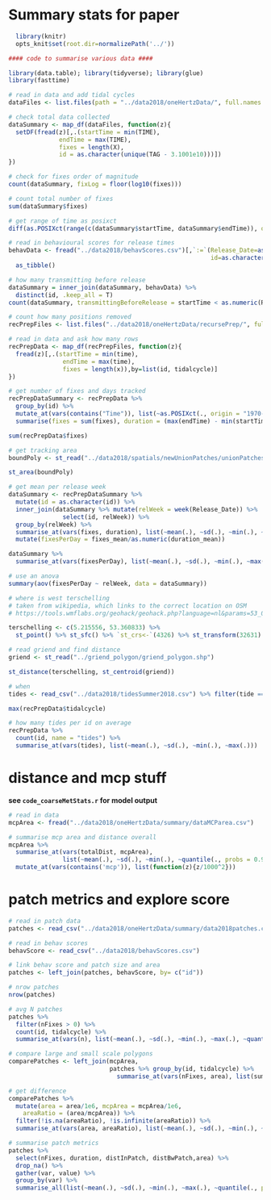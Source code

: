 # Summary stats for paper

```r
  library(knitr)
  opts_knit$set(root.dir=normalizePath('../'))
```

```r
#### code to summarise various data ####

library(data.table); library(tidyverse); library(glue)
library(fasttime)

# read in data and add tidal cycles
dataFiles <- list.files(path = "../data2018/oneHertzData/", full.names = TRUE, pattern = "csv")

# check total data collected
dataSummary <- map_df(dataFiles, function(z){
  setDF(fread(z)[,.(startTime = min(TIME),
              endTime = max(TIME),
              fixes = length(X),
              id = as.character(unique(TAG - 3.1001e10)))])
})

```

```r
# check for fixes order of magnitude
count(dataSummary, fixLog = floor(log10(fixes)))

# count total number of fixes
sum(dataSummary$fixes)
```

```r
# get range of time as posixct
diff(as.POSIXct(range(c(dataSummary$startTime, dataSummary$endTime)), origin = "1970-01-01", tz = "Europe/Berlin"))
```

```r
# read in behavioural scores for release times
behavData <- fread("../data2018/behavScores.csv")[,`:=`(Release_Date=as.POSIXct(Release_Date),
                                                        id=as.character(id))] %>% 
  as_tibble()
```

```r
# how many transmitting before release
dataSummary = inner_join(dataSummary, behavData) %>% 
  distinct(id, .keep_all = T)
count(dataSummary, transmittingBeforeRelease = startTime < as.numeric(Release_Date))

# count how many positions removed
recPrepFiles <- list.files("../data2018/oneHertzData/recursePrep/", full.names = T)

# read in data and ask how many rows
recPrepData <- map_df(recPrepFiles, function(z){
  fread(z)[,.(startTime = min(time),
               endTime = max(time),
               fixes = length(x)),by=list(id, tidalcycle)]
})
```

```r
# get number of fixes and days tracked
recPrepDataSummary <- recPrepData %>% 
  group_by(id) %>% 
  mutate_at(vars(contains("Time")), list(~as.POSIXct(., origin = "1970-01-01"))) %>% 
  summarise(fixes = sum(fixes), duration = (max(endTime) - min(startTime)))

sum(recPrepData$fixes)
```

```r
# get tracking area
boundPoly <- st_read("../data2018/spatials/newUnionPatches/unionPatches.shp")

st_area(boundPoly)
```


```r
# get mean per release week
dataSummary <- recPrepDataSummary %>%
  mutate(id = as.character(id)) %>% 
  inner_join(dataSummary %>% mutate(relWeek = week(Release_Date)) %>% 
               select(id, relWeek)) %>% 
  group_by(relWeek) %>% 
  summarise_at(vars(fixes, duration), list(~mean(.), ~sd(.), ~min(.), ~max(.), ~length(.))) %>% 
  mutate(fixesPerDay = fixes_mean/as.numeric(duration_mean))
```

```r
dataSummary %>% 
  summarise_at(vars(fixesPerDay), list(~mean(.), ~sd(.), ~min(.), ~max(.)))
```


```r
# use an anova
summary(aov(fixesPerDay ~ relWeek, data = dataSummary))

```

```r
# where is west terschelling
# taken from wikipedia, which links to the correct location on OSM
# https://tools.wmflabs.org/geohack/geohack.php?language=nl&params=53_021_039_N_5_012_056_E_type:city_scale:25000_region:NL&pagename=West-Terschelling

terschelling <- c(5.215556, 53.360833) %>% 
  st_point() %>% st_sfc() %>% `st_crs<-`(4326) %>% st_transform(32631)

# read griend and find distance
griend <- st_read("../griend_polygon/griend_polygon.shp")

st_distance(terschelling, st_centroid(griend))
```

```r
# when
tides <- read_csv("../data2018/tidesSummer2018.csv") %>% filter(tide == "H")

max(recPrepData$tidalcycle)
```

```r
# how many tides per id on average
recPrepData %>% 
  count(id, name = "tides") %>% 
  summarise_at(vars(tides), list(~mean(.), ~sd(.), ~min(.), ~max(.)))

```

# distance and mcp stuff

**see `code_coarseMetStats.r` for model output**

```r
# read in data
mcpArea <- fread("../data2018/oneHertzData/summary/dataMCParea.csv")

# summarise mcp area and distance overall
mcpArea %>% 
  summarise_at(vars(totalDist, mcpArea),
               list(~mean(.), ~sd(.), ~min(.), ~quantile(., probs = 0.95))) %>% 
  mutate_at(vars(contains('mcp')), list(function(z){z/1000^2}))
```

# patch metrics and explore score

```r
# read in patch data
patches <- read_csv("../data2018/oneHertzData/summary/data2018patches.csv") 

# read in behav scores
behavScore <- read_csv("../data2018/behavScores.csv")

# link behav score and patch size and area
patches <- left_join(patches, behavScore, by= c("id"))
```

```r
# nrow patches
nrow(patches)

# avg N patches
patches %>% 
  filter(nFixes > 0) %>% 
  count(id, tidalcycle) %>% 
  summarise_at(vars(n), list(~mean(.), ~sd(.), ~min(.), ~max(.), ~quantile(., probs = 0.95)))
```

```r
# compare large and small scale polygons
comparePatches <- left_join(mcpArea,
                            patches %>% group_by(id, tidalcycle) %>% 
                              summarise_at(vars(nFixes, area), list(sum)))

# get difference
comparePatches %>% 
  mutate(area = area/1e6, mcpArea = mcpArea/1e6,
    areaRatio = (area/mcpArea)) %>% 
  filter(!is.na(areaRatio), !is.infinite(areaRatio)) %>% 
  summarise_at(vars(area, areaRatio), list(~mean(.), ~sd(.), ~min(.), ~max(.), ~quantile(., probs = 0.95)))
```

```r
# summarise patch metrics
patches %>% 
  select(nFixes, duration, distInPatch, distBwPatch,area) %>% 
  drop_na() %>% 
  gather(var, value) %>% 
  group_by(var) %>% 
  summarise_all(list(~mean(.), ~sd(.), ~min(.), ~max(.), ~quantile(., probs = 0.95, na.rm = T)))

```

